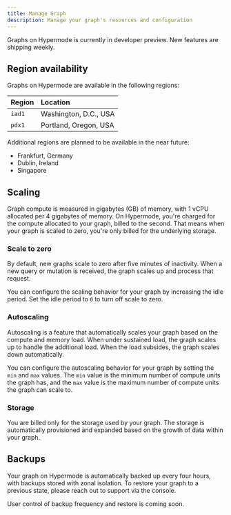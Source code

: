 ```yaml
---
title: Manage Graph
description: Manage your graph's resources and configuration
---
```


<Info>
  Graphs on Hypermode is currently in developer preview. New features are
  shipping weekly.
</Info>

## Region availability

Graphs on Hypermode are available in the following regions:

| Region | Location              |
| :----- | :-------------------- |
| `iad1` | Washington, D.C., USA |
| `pdx1` | Portland, Oregon, USA |

Additional regions are planned to be available in the near future:

- Frankfurt, Germany
- Dublin, Ireland
- Singapore

## Scaling

Graph compute is measured in gigabytes (GB) of memory, with 1 vCPU allocated per
4 gigabytes of memory. On Hypermode, you're charged for the compute allocated to
your graph, billed to the second. That means when your graph is scaled to zero,
you're only billed for the underlying storage.

### Scale to zero

By default, new graphs scale to zero after five minutes of inactivity. When a
new query or mutation is received, the graph scales up and process that request.

You can configure the scaling behavior for your graph by increasing the idle
period. Set the idle period to `0` to turn off scale to zero.

### Autoscaling

Autoscaling is a feature that automatically scales your graph based on the
compute and memory load. When under sustained load, the graph scales up to
handle the additional load. When the load subsides, the graph scales down
automatically.

You can configure the autoscaling behavior for your graph by setting the `min`
and `max` values. The `min` value is the minimum number of compute units the
graph has, and the `max` value is the maximum number of compute units the graph
can scale to.

### Storage

You are billed only for the storage used by your graph. The storage is
automatically provisioned and expanded based on the growth of data within your
graph.

## Backups

Your graph on Hypermode is automatically backed up every four hours, with
backups stored with zonal isolation. To restore your graph to a previous state,
please reach out to support via the console.

<Note>User control of backup frequency and restore is coming soon.</Note>
